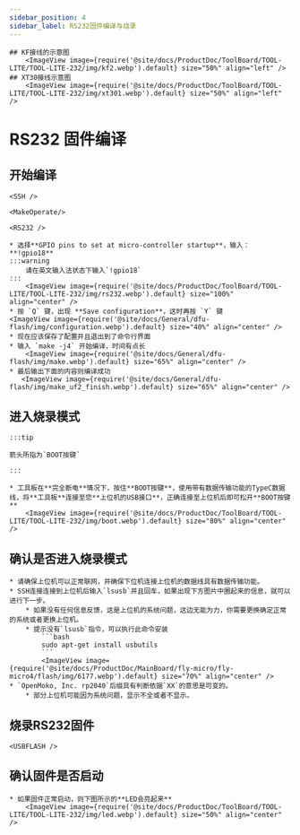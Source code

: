 ```yaml
---
sidebar_position: 4
sidebar_label: RS232固件编译与烧录
---
```




    ## KF接线的示意图
        <ImageView image={require('@site/docs/ProductDoc/ToolBoard/TOOL-LITE/TOOL-LITE-232/img/kf2.webp').default} size="50%" align="left" />
    ## XT30接线示意图
        <ImageView image={require('@site/docs/ProductDoc/ToolBoard/TOOL-LITE/TOOL-LITE-232/img/xt301.webp').default} size="50%" align="left" /> 
# RS232 固件编译

## 开始编译

    <SSH />

    <MakeOperate/>

    <RS232 />

    * 选择**GPIO pins to set at micro-controller startup**，输入：**!gpio18**
    :::warning
        请在英文输入法状态下输入`!gpio18`
    :::
        <ImageView image={require('@site/docs/ProductDoc/ToolBoard/TOOL-LITE/TOOL-LITE-232/img/rs232.webp').default} size="100%" align="center" />
    * 按 `Q` 键，出现 **Save configuration**，这时再按 `Y` 键
    <ImageView image={require('@site/docs/General/dfu-flash/img/configuration.webp').default} size="40%" align="center" />
    * 现在应该保存了配置并且退出到了命令行界面
    * 输入 `make -j4` 开始编译，时间有点长
        <ImageView image={require('@site/docs/General/dfu-flash/img/make.webp').default} size="65%" align="center" />
    * 最后输出下面的内容则编译成功
       <ImageView image={require('@site/docs/General/dfu-flash/img/make_uf2_finish.webp').default} size="65%" align="center" />




## 进入烧录模式

    :::tip

    箭头所指为`BOOT按键`

    :::

    * 工具板在**完全断电**情况下，按住**BOOT按键**，使用带有数据传输功能的TypeC数据线，将**工具板**连接至您**上位机的USB接口**，正确连接至上位机后即可松开**BOOT按键**
        <ImageView image={require('@site/docs/ProductDoc/ToolBoard/TOOL-LITE/TOOL-LITE-232/img/boot.webp').default} size="80%" align="center" />

## 确认是否进入烧录模式
    * 请确保上位机可以正常联网，并确保下位机连接上位机的数据线具有数据传输功能。
    * SSH连接连接到上位机后输入`lsusb`并且回车，如果出现下方图片中圈起来的信息，就可以进行下一步。
        * 如果没有任何信息反馈，这是上位机的系统问题，这边无能为力，你需要更换确定正常的系统或者更换上位机。
        * 提示没有`lsusb`指令，可以执行此命令安装
            ```bash
            sudo apt-get install usbutils
            ```
            <ImageView image={require('@site/docs/ProductDoc/MainBoard/fly-micro/fly-micro4/flash/img/6177.webp').default} size="70%" align="center" /> 
    * `OpenMoko, Inc. rp2040`后缀具有判断依据`XX`的意思是可变的。
        * 部分上位机可能因为系统问题，显示不全或者不显示。


## 烧录RS232固件 
    
    <USBFLASH />
    


## 确认固件是否启动

    * 如果固件正常启动，则下图所示的**LED会亮起来**
        <ImageView image={require('@site/docs/ProductDoc/ToolBoard/TOOL-LITE/TOOL-LITE-232/img/led.webp').default} size="50%" align="center" />

